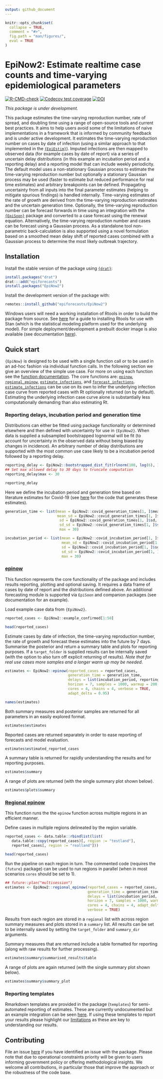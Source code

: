 ```yaml
---
output: github_document
---
```


```r
knitr::opts_chunk$set(
  collapse = TRUE,
  comment = "#>",
  fig.path = "man/figures/",
  eval = TRUE
)
```

# EpiNow2: Estimate realtime case counts and time-varying epidemiological parameters 

[![R-CMD-check](https://github.com/epiforecasts/EpiNow2/workflows/R-CMD-check/badge.svg)](https://github.com/epiforecasts/EpiNow2/actions)
[![Codecov test coverage](https://codecov.io/gh/epiforecasts/EpiNow2/branch/master/graph/badge.svg)](https://codecov.io/gh/epiforecasts/EpiNow2?branch=master)
[![DOI](https://zenodo.org/badge/247464257.svg)](https://zenodo.org/badge/latestdoi/247464257)

*This package is under development.*

This package estimates the time-varying reproduction number, rate of spread, and doubling time using a range of open-source tools and current best practices. It aims to help users avoid some of the limitations of naive implementations in a framework that is informed by community feedback and is under active development. It estimates the time-varying reproduction number on cases by date of infection (using a similar approach to that implemented in the [`{EpiEstim}`](https://github.com/annecori/EpiEstim)). Imputed infections are then mapped to observed data (for example cases by date of report) via a series of uncertain delay distributions (in this example an incubation period and a reporting delay) and a reporting model that can include weekly periodicity. The default model uses a non-stationary Gaussian process to estimate the time-varying reproduction number but optionally a stationary Gaussian process may be used (faster to estimate but reduced performance for real time estimates) and arbitrary breakpoints can be defined. Propagating uncertainty from all inputs into the final parameter estimates (helping to mitigate spurious findings) is handled internally. Time-varying estimates of the rate of growth are derived from the time-varying reproduction estimates and the uncertain generation time. Optionally, the time-varying reproduction number can be forecast forwards in time using an integration with the [`{EpiSoon}`](https://epiforecasts.io/EpiSoon) package and converted to a case forecast using the renewal equation. Alternatively, the time-varying reproduction number and cases can be forecast using a Gaussian process. As a standalone tool non-parametric back-calculation is also supported using a novel formulation based on a smoothed mean delay shift of reported cases combined with a Gaussian process to determine the most likely outbreak trajectory.
 
## Installation

Install the stable version of the package using [`{drat}`](https://epiforecasts.io/drat/):

```r
install.packages("drat")
drat:::add("epiforecasts")
install.packages("EpiNow2")
```

Install the development version of the package with: 

```r
remotes::install_github("epiforecasts/EpiNow2")
```


Windows users will need a working installation of Rtools in order to build the package from source. See [here](https://github.com/stan-dev/rstan/wiki/RStan-Getting-Started#checking-the-c-toolchain) for a guide to installing Rtools for use with Stan (which is the statistical modeling platform used for the underlying model). For simple deployment/development a prebuilt docker image is also available (see documentation [here](https://github.com/epiforecasts/EpiNow2/wiki/Docker)).

## Quick start

`{EpiNow}` is designed to be used with a single function call or to be used in an ad-hoc fashion via individual function calls. In the following section we give an overview of the simple use case. For more on using each function see the [function documentation](https://epiforecasts.io/EpiNow2/reference/index.html). The core functions are: [`epinow`](https://epiforecasts.io/EpiNow2/reference/epinow.html),
[`regional_epinow`](https://epiforecasts.io/EpiNow2/reference/epinow.html),
[`estimate_infections`](https://epiforecasts.io/EpiNow2/reference/estimate_infections.html), and [`forecast_infections`](https://epiforecasts.io/EpiNow2/reference/forecast_infections.html). [`estimate_infections`](https://epiforecasts.io/EpiNow2/reference/estimate_infections.html) can be use on its own to infer the underlying infection case curve from reported cases with Rt optionally returned (on by default). Estimating the underlying infection case curve alone is substantially less computationally demanding than also estimating Rt.

### Reporting delays, incubation period and generation time

Distributions can either be fitted using package functionality or determined elsewhere and then defined with uncertainty for use in `{EpiNow2}`. When data is supplied a subsampled bootstrapped lognormal will be fit (to account for uncertainty in the observed data without being biased by changes in incidence). An arbitrary number of delay distributions are supported with the most common use case likely to be a incubation period followed by a reporting delay.

```r
reporting_delay <- EpiNow2::bootstrapped_dist_fit(rlnorm(100, log(6), 1))
## Set max allowed delay to 30 days to truncate computation
reporting_delay$max <- 30

reporting_delay
```

Here we define the incubation period and generation time based on literature estimates for Covid-19 (see [here](https://github.com/epiforecasts/EpiNow/tree/master/data-raw) for the code that generates these estimates).

```r
generation_time <- list(mean = EpiNow2::covid_generation_times[1, ]$mean,
                        mean_sd = EpiNow2::covid_generation_times[1, ]$mean_sd,
                         sd = EpiNow2::covid_generation_times[1, ]$sd,
                         sd_sd = EpiNow2::covid_generation_times[1, ]$sd_sd,
                         max = 30)

incubation_period <- list(mean = EpiNow2::covid_incubation_period[1, ]$mean,
                          mean_sd = EpiNow2::covid_incubation_period[1, ]$mean_sd,
                          sd = EpiNow2::covid_incubation_period[1, ]$sd,
                          sd_sd = EpiNow2::covid_incubation_period[1, ]$sd_sd,
                          max = 30)
```

### [epinow](https://epiforecasts.io/EpiNow2/reference/epinow.html) 

This function represents the core functionality of the package and includes results reporting, plotting and optional saving. It requires a data frame of cases by date of report and the distributions defined above. An additional forecasting module is supported via `EpiSoon` and companion packages (see documentation for an example).

Load example case data from `{EpiNow2}`. 

```r
reported_cases <- EpiNow2::example_confirmed[1:50]

head(reported_cases)
```

Estimate cases by date of infection, the time-varying reproduction number, the rate of growth and forecast these estimates into the future by 7 days. Summarise the posterior and return a summary table and plots for reporting purposes. If a `target_folder` is supplied results can be internally saved (with the option to also turn off explicit returning of results). *Note that for real use cases more samples and a longer warm up may be needed*.

```r
estimates <- EpiNow2::epinow(reported_cases = reported_cases, 
                             generation_time = generation_time,
                             delays = list(incubation_period, reporting_delay),
                             horizon = 7, samples = 1000, warmup = 200, 
                             cores = 4, chains = 4, verbose = TRUE, 
                             adapt_delta = 0.95)

names(estimates)
```

Both summary measures and posterior samples are returned for all parameters in an easily explored format.

```r
estimates$estimates
```

Reported cases are returned separately in order to ease reporting of forecasts and model evaluation.

```r
estimates$estimated_reported_cases
```

A summary table is returned for rapidly understanding the results and for reporting purposes.

```r
estimates$summary
```

A range of plots are returned (with the single summary plot shown below).

```r
estimates$plots$summary
```


### [Regional epinow](https://epiforecasts.io/EpiNow2/reference/regional_epinow.html)

This function runs the the `epinow` function across multiple regions in an efficient manner.

Define cases in multiple regions delineated by the region variable.

```r
reported_cases <- data.table::rbindlist(list(
   data.table::copy(reported_cases)[, region := "testland"],
   reported_cases[, region := "realland"]))

head(reported_cases)
```

Run the pipeline on each region in turn. The commented code (requires the `{future}` package) can be used to run regions in parallel (when in most scenarios `cores` should be set to 1).

```r
## future::plan("multisession")
estimates <- EpiNow2::regional_epinow(reported_cases = reported_cases, 
                                      generation_time = generation_time,
                                      delays = list(incubation_period, reporting_delay),
                                      horizon = 7, samples = 1000, warmup = 200,
                                      cores = 4, chains = 4, adapt_delta = 0.95,
                                      verbose = TRUE)
```

Results from each region are stored in a `regional` list with across region summary measures and plots stored in a `summary` list. All results can be set to be internally saved by setting the `target_folder` and `summary_dir` arguments.

Summary measures that are returned include a table formatted for reporting (along with raw results for further processing).

```r
estimates$summary$summarised_results$table
```


A range of plots are again returned (with the single summary plot shown below).

```r
estimates$summary$summary_plot
```

### Reporting templates

Rmarkdown templates are provided in the package (`templates`) for semi-automated reporting of estimates. These are currently undocumented but an example integration can be seen [here](https://github.com/epiforecasts/covid/blob/master/_posts/national/united-kingdom/united-kingdom.Rmd). If using these templates to report your results please highlight our [limitations](https://epiforecasts.io/covid/) as these are key to understanding our results.

## Contributing

File an issue [here](https://github.com/epiforecasts/EpiNow2/issues) if you have identified an issue with the package. Please note that due to operational constraints priority will be given to users informing government policy or offering methodological insights. We welcome all contributions, in particular those that improve the approach or the robustness of the code base.
